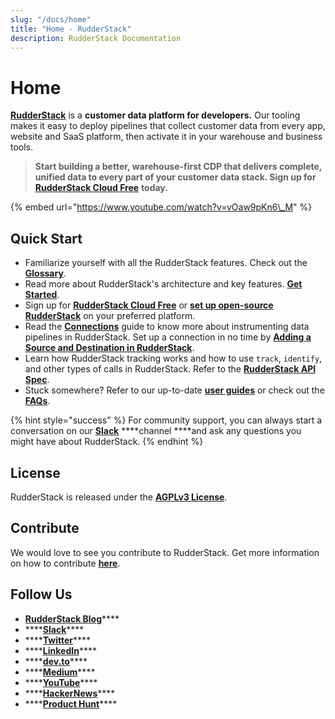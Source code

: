 ```yaml
---
slug: "/docs/home"
title: "Home - RudderStack"
description: RudderStack Documentation
---
```


# Home

[**RudderStack**](https://rudderstack.com/) is a **customer data platform for developers.** Our tooling makes it easy to deploy pipelines that collect customer data from every app, website and SaaS platform, then activate it in your warehouse and business tools.

> **Start building a better, warehouse-first CDP that delivers complete, unified data to every part of your customer data stack. Sign up for** [**RudderStack Cloud Free**](https://app.rudderlabs.com/signup?type=freetrial) **today.**

{% embed url="https://www.youtube.com/watch?v=vOaw9pKn6\_M" %}

## Quick Start

- Familiarize yourself with all the RudderStack features. Check out the [**Glossary**](glossary.md).
- Read more about RudderStack's architecture and key features. [**Get Started**](get-started/).
- Sign up for [**RudderStack Cloud Free**](https://app.rudderlabs.com/signup?type=freetrial) or [**set up open-source RudderStack**](https://docs.rudderstack.com/get-started/installing-and-setting-up-rudderstack) on your preferred platform.
- Read the [**Connections**](connections/) guide to know more about instrumenting data pipelines in RudderStack. Set up a connection in no time by [**Adding a Source and Destination in RudderStack**](connections/adding-source-and-destination-rudderstack.md).
- Learn how RudderStack tracking works and how to use `track`, `identify`, and other types of calls in RudderStack. Refer to the [**RudderStack API Spec**](rudderstack-api/api-specification/rudderstack-spec/).
- Stuck somewhere? Refer to our up-to-date [**user guides**](user-guides/) or check out the [**FAQs**](faqs.md).

{% hint style="success" %}
For community support, you can always start a conversation on our [**Slack**](https://resources.rudderstack.com/join-rudderstack-slack) \***\*channel \*\***and ask any questions you might have about RudderStack.
{% endhint %}

## License

RudderStack is released under the [**AGPLv3 License**](https://www.gnu.org/licenses/agpl-3.0-standalone.html).

## Contribute

We would love to see you contribute to RudderStack. Get more information on how to contribute [**here**](https://github.com/rudderlabs/rudderstack-docs/blob/master/CONTRIBUTING.MD).

## Follow Us

- [**RudderStack Blog**](https://rudderstack.com/blog/)\*\*\*\*
- \*\*\*\*[**Slack**](https://resources.rudderstack.com/join-rudderstack-slack)\*\*\*\*
- \*\*\*\*[**Twitter**](https://twitter.com/rudderstack)\*\*\*\*
- \*\*\*\*[**LinkedIn**](https://www.linkedin.com/company/rudderlabs/)\*\*\*\*
- \*\*\*\*[**dev.to**](https://dev.to/rudderstack)\*\*\*\*
- \*\*\*\*[**Medium**](https://rudderstack.medium.com/)\*\*\*\*
- \*\*\*\*[**YouTube**](https://www.youtube.com/channel/UCgV-B77bV_-LOmKYHw8jvBw)\*\*\*\*
- \*\*\*\*[**HackerNews**](https://news.ycombinator.com/item?id=21081756)\*\*\*\*
- \*\*\*\*[**Product Hunt**](https://www.producthunt.com/posts/rudderstack)\*\*\*\*

